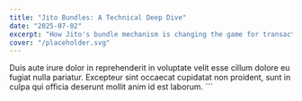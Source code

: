```yaml
---
title: "Jito Bundles: A Technical Deep Dive"
date: "2025-07-02"
excerpt: "How Jito's bundle mechanism is changing the game for transaction ordering and MEV extraction on Solana."
cover: "/placeholder.svg"
---
```


Duis aute irure dolor in reprehenderit in voluptate velit esse cillum dolore eu fugiat nulla pariatur. Excepteur sint occaecat cupidatat non proident, sunt in culpa qui officia deserunt mollit anim id est laborum.
\`\`\`
